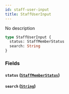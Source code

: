 ```yaml
---
id: staff-user-input
title: StaffUserInput
---
```


No description

```graphql
type StaffUserInput {
  status: StaffMemberStatus
  search: String
}
```

### Fields

#### `status` ([`StaffMemberStatus`](/developer/api-reference/enums/staff-member-status))

#### `search` ([`String`](/developer/api-reference/scalars/string))

